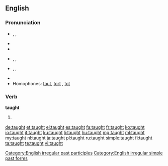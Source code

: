 ==English==

===Pronunciation===
* {{a|UK}} {{enPR|tôt}}, {{IPA|/tɔːt/}}, {{X-SAMPA|/tO:t/}}
* {{audio|en-uk-taught.ogg|Audio (UK)}}
* {{rhymes|ɔːt}}
* {{a|US}} {{enPR|tôt}}, {{IPA|/tɔt/}}, {{X-SAMPA|/tOt/}}
* {{a|cot-caught}} {{enPR|tät}}, {{IPA|/tɑt/}}, {{X-SAMPA|/tAt/}}
* {{audio|en-us-taught.ogg|Audio (US)}}
* Homophones: [[taut]], [[tort]] {{qualifier|non-rhotic accents}}, [[tot]] {{qualifier|with cot-caught merger}}

===Verb===
'''taught'''

# {{past of|teach}}

[[Category:English irregular past participles]]
[[Category:English irregular simple past forms]]

[[de:taught]]
[[et:taught]]
[[el:taught]]
[[es:taught]]
[[fa:taught]]
[[fr:taught]]
[[ko:taught]]
[[io:taught]]
[[it:taught]]
[[ku:taught]]
[[li:taught]]
[[hu:taught]]
[[mg:taught]]
[[ml:taught]]
[[my:taught]]
[[nl:taught]]
[[ja:taught]]
[[pl:taught]]
[[ru:taught]]
[[simple:taught]]
[[fi:taught]]
[[ta:taught]]
[[te:taught]]
[[vi:taught]]
